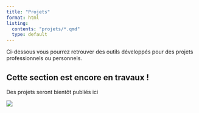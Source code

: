 ```yaml
---
title: "Projets"
format: html
listing:
  contents: "projets/*.qmd"
  type: default
---
```


Ci-dessous vous pourrez retrouver des outils développés pour des projets professionnels ou personnels. \n

::: callout-caution
## Cette section est encore en travaux !

Des projets seront bientôt publiés ici
:::

![](/images/en_construction.jpg){fig-align="center"}


